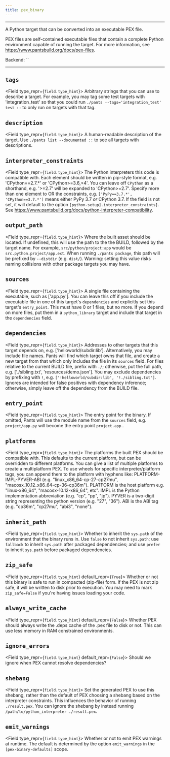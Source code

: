 ```yaml
---
title: pex_binary
---
```



---

A Python target that can be converted into an executable PEX file.

PEX files are self-contained executable files that contain a complete Python environment capable
of running the target. For more information, see https://www.pantsbuild.org/docs/pex-files.

Backend: <span className="color--primary">``</span>

---

<span className={styles.options}>

## `tags`

<Field type_repr={`field.type_hint`}>
  Arbitrary strings that you can use to describe a target. For example, you may
  tag some test targets with &#x27;integration_test&#x27; so that you could run
  `./pants --tags='integration_test' test ::` to only run on targets with that
  tag.
</Field>

## `description`

<Field type_repr={`field.type_hint`}>
  A human-readable description of the target. Use `./pants list --documented ::`
  to see all targets with descriptions.
</Field>

## `interpreter_constraints`

<Field type_repr={`field.type_hint`}>
  The Python interpreters this code is compatible with. Each element should be
  written in pip-style format, e.g. &#x27;CPython==2.7.*&#x27; or
  &#x27;CPython&gt;=3.6,&lt;4&#x27;. You can leave off `CPython` as a shorthand,
  e.g. &#x27;&gt;=2.7&#x27; will be expanded to &#x27;CPython&gt;=2.7&#x27;.
  Specify more than one element to OR the constraints, e.g. `['PyPy==3.7.*',
  'CPython==3.7.*']` means either PyPy 3.7 _or_ CPython 3.7. If the field is not
  set, it will default to the option `[python-setup].interpreter_constraints]`.
  See https://www.pantsbuild.org/docs/python-interpreter-compatibility.
</Field>

## `output_path`

<Field type_repr={`field.type_hint`}>
  Where the built asset should be located. If undefined, this will use the path
  to the the BUILD, followed by the target name. For example,
  `src/python/project:app` would be `src.python.project/app.ext`. When running
  `./pants package`, this path will be prefixed by `--distdir` (e.g. `dist/`).
  Warning: setting this value risks naming collisions with other package targets
  you may have.
</Field>

## `sources`

<Field type_repr={`field.type_hint`}>
  A single file containing the executable, such as [&#x27;app.py&#x27;]. You can
  leave this off if you include the executable file in one of this target&#x27;s
  `dependencies` and explicitly set this target&#x27;s `entry_point`. This must
  have 0 or 1 files, but no more. If you depend on more files, put them in a
  `python_library` target and include that target in the `dependencies` field.
</Field>

## `dependencies`

<Field type_repr={`field.type_hint`}>
  Addresses to other targets that this target depends on, e.g.
  [&#x27;helloworld/subdir:lib&#x27;]. Alternatively, you may include file
  names. Pants will find which target owns that file, and create a new target
  from that which only includes the file in its `sources` field. For files
  relative to the current BUILD file, prefix with `./`; otherwise, put the full
  path, e.g. [&#x27;./sibling.txt&#x27;, &#x27;resources/demo.json&#x27;]. You
  may exclude dependencies by prefixing with `!`, e.g.
  `['!helloworld/subdir:lib', '!./sibling.txt']`. Ignores are intended for false
  positives with dependency inference; otherwise, simply leave off the
  dependency from the BUILD file.
</Field>

## `entry_point`

<Field type_repr={`field.type_hint`}>
  The entry point for the binary. If omitted, Pants will use the module name
  from the `sources` field, e.g. `project/app.py` will become the entry point
  `project.app` .
</Field>

## `platforms`

<Field type_repr={`field.type_hint`}>
  The platforms the built PEX should be compatible with. This defaults to the
  current platform, but can be overridden to different platforms. You can give a
  list of multiple platforms to create a multiplatform PEX. To use wheels for
  specific interpreter/platform tags, you can append them to the platform with
  hyphens like: PLATFORM-IMPL-PYVER-ABI (e.g.
  &quot;linux_x86_64-cp-27-cp27mu&quot;,
  &quot;macosx_10.12_x86_64-cp-36-cp36m&quot;). PLATFORM is the host platform
  e.g. &quot;linux-x86_64&quot;, &quot;macosx-10.12-x86_64&quot;, etc&quot;.
  IMPL is the Python implementation abbreviation (e.g. &quot;cp&quot;,
  &quot;pp&quot;, &quot;jp&quot;). PYVER is a two-digit string representing the
  python version (e.g. &quot;27&quot;, &quot;36&quot;). ABI is the ABI tag (e.g.
  &quot;cp36m&quot;, &quot;cp27mu&quot;, &quot;abi3&quot;, &quot;none&quot;).
</Field>

## `inherit_path`

<Field type_repr={`field.type_hint`}>
  Whether to inherit the `sys.path` of the environment that the binary runs in.
  Use `false` to not inherit `sys.path`; use `fallback` to inherit `sys.path`
  after packaged dependencies; and use `prefer` to inherit `sys.path` before
  packaged dependencies.
</Field>

## `zip_safe`

<Field type_repr={`field.type_hint`} default_repr={`True`}>
  Whether or not this binary is safe to run in compacted (zip-file) form. If the
  PEX is not zip safe, it will be written to disk prior to execution. You may
  need to mark `zip_safe=False` if you&#x27;re having issues loading your code.
</Field>

## `always_write_cache`

<Field type_repr={`field.type_hint`} default_repr={`False`}>
  Whether PEX should always write the .deps cache of the .pex file to disk or
  not. This can use less memory in RAM constrained environments.
</Field>

## `ignore_errors`

<Field type_repr={`field.type_hint`} default_repr={`False`}>
  Should we ignore when PEX cannot resolve dependencies?
</Field>

## `shebang`

<Field type_repr={`field.type_hint`}>
  Set the generated PEX to use this shebang, rather than the default of PEX
  choosing a shebang based on the interpreter constraints. This influences the
  behavior of running `./result.pex`. You can ignore the shebang by instead
  running `/path/to/python_interpreter ./result.pex`.
</Field>

## `emit_warnings`

<Field type_repr={`field.type_hint`}>
  Whether or not to emit PEX warnings at runtime. The default is determined by
  the option `emit_warnings` in the `[pex-binary-defaults]` scope.
</Field>

</span>

